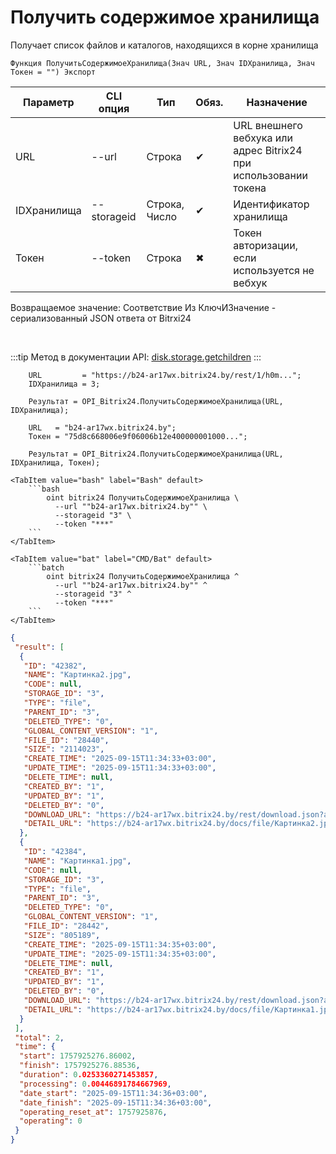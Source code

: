 ﻿---
sidebar_position: 5
description: Получить содержимое хранилища и другие функции для работы с Bitrix24 в Открытом пакете интеграций - бесплатной open-source библиотеке интеграций для 1С:Предприятие 8, OneScript и CLI
keywords: [1C, 1С, 1С:Предприятие, 1С:Предприятие 8.3, API, Интеграция, Сервисы, Обмен, OneScript, CLI, Bitrix24]
---


# Получить содержимое хранилища
 Получает список файлов и каталогов, находящихся в корне хранилища



`Функция ПолучитьСодержимоеХранилища(Знач URL, Знач IDХранилища, Знач Токен = "") Экспорт`

  | Параметр | CLI опция | Тип | Обяз. | Назначение |
  |-|-|-|-|-|
  | URL | --url | Строка | &#x2714; | URL внешнего вебхука или адрес Bitrix24 при использовании токена |
  | IDХранилища | --storageid | Строка, Число | &#x2714; | Идентификатор хранилища |
  | Токен | --token | Строка | &#x2716; | Токен авторизации, если используется не вебхук |

  
  Возвращаемое значение:   Соответствие Из КлючИЗначение - сериализованный JSON ответа от Bitrxi24

<br/>

:::tip
Метод в документации API: [disk.storage.getchildren](https://dev.1c-bitrix.ru/rest_help/disk/storage/disk_storage_getchildren.php)
:::
<br/>



```bsl title="Пример использования для 1С:Предприятие/OneScript"
    URL         = "https://b24-ar17wx.bitrix24.by/rest/1/h0m...";
    IDХранилища = 3;

    Результат = OPI_Bitrix24.ПолучитьСодержимоеХранилища(URL, IDХранилища);

    URL   = "b24-ar17wx.bitrix24.by";
    Токен = "75d8c668006e9f06006b12e400000001000...";

    Результат = OPI_Bitrix24.ПолучитьСодержимоеХранилища(URL, IDХранилища, Токен);
```
    

 <Tabs>
  
    <TabItem value="bash" label="Bash" default>
        ```bash
            oint bitrix24 ПолучитьСодержимоеХранилища \
              --url ""b24-ar17wx.bitrix24.by"" \
              --storageid "3" \
              --token "***"
        ```
    </TabItem>
  
    <TabItem value="bat" label="CMD/Bat" default>
        ```batch
            oint bitrix24 ПолучитьСодержимоеХранилища ^
              --url ""b24-ar17wx.bitrix24.by"" ^
              --storageid "3" ^
              --token "***"
        ```
    </TabItem>
</Tabs>


```json title="Результат"
{
 "result": [
  {
   "ID": "42382",
   "NAME": "Картинка2.jpg",
   "CODE": null,
   "STORAGE_ID": "3",
   "TYPE": "file",
   "PARENT_ID": "3",
   "DELETED_TYPE": "0",
   "GLOBAL_CONTENT_VERSION": "1",
   "FILE_ID": "28440",
   "SIZE": "2114023",
   "CREATE_TIME": "2025-09-15T11:34:33+03:00",
   "UPDATE_TIME": "2025-09-15T11:34:33+03:00",
   "DELETE_TIME": null,
   "CREATED_BY": "1",
   "UPDATED_BY": "1",
   "DELETED_BY": "0",
   "DOWNLOAD_URL": "https://b24-ar17wx.bitrix24.by/rest/download.json?auth=2bddc768006e9f06006b12e400000001000007a3a4bd9f046f2c6a74250de05944a6b8&token=disk%7CaWQ9NDIzODImXz1yaDNGSUZaUFlYZmFNVGk1Z2pyU0s0ZnZReWpnZmhpdQ%3D%3D%7CImRvd25sb2FkfGRpc2t8YVdROU5ESXpPREltWHoxeWFETkdTVVphVUZsWVptRk5WR2sxWjJweVUwczBablpSZVdwblptaHBkUT09fDJiZGRjNzY4MDA2ZTlmMDYwMDZiMTJlNDAwMDAwMDAxMDAwMDA3YTNhNGJkOWYwNDZmMmM2YTc0MjUwZGUwNTk0NGE2Yjgi.HgwRn%2BtExq6F4xhxasM%2BdqcDYjCSN6z6ZH8aDpglYSA%3D",
   "DETAIL_URL": "https://b24-ar17wx.bitrix24.by/docs/file/Картинка2.jpg"
  },
  {
   "ID": "42384",
   "NAME": "Картинка1.jpg",
   "CODE": null,
   "STORAGE_ID": "3",
   "TYPE": "file",
   "PARENT_ID": "3",
   "DELETED_TYPE": "0",
   "GLOBAL_CONTENT_VERSION": "1",
   "FILE_ID": "28442",
   "SIZE": "805189",
   "CREATE_TIME": "2025-09-15T11:34:35+03:00",
   "UPDATE_TIME": "2025-09-15T11:34:35+03:00",
   "DELETE_TIME": null,
   "CREATED_BY": "1",
   "UPDATED_BY": "1",
   "DELETED_BY": "0",
   "DOWNLOAD_URL": "https://b24-ar17wx.bitrix24.by/rest/download.json?auth=2bddc768006e9f06006b12e400000001000007a3a4bd9f046f2c6a74250de05944a6b8&token=disk%7CaWQ9NDIzODQmXz03NTFuRm55N3VzbTVDWTd2ZUFwTkx1TDdjRGswaTNMRQ%3D%3D%7CImRvd25sb2FkfGRpc2t8YVdROU5ESXpPRFFtWHowM05URnVSbTU1TjNWemJUVkRXVGQyWlVGd1RreDFURGRqUkdzd2FUTk1SUT09fDJiZGRjNzY4MDA2ZTlmMDYwMDZiMTJlNDAwMDAwMDAxMDAwMDA3YTNhNGJkOWYwNDZmMmM2YTc0MjUwZGUwNTk0NGE2Yjgi.ZLuoIyB59LIMVK57Hs6QC9FwtTWKa83beWEbmlJIIsY%3D",
   "DETAIL_URL": "https://b24-ar17wx.bitrix24.by/docs/file/Картинка1.jpg"
  }
 ],
 "total": 2,
 "time": {
  "start": 1757925276.86002,
  "finish": 1757925276.88536,
  "duration": 0.0253360271453857,
  "processing": 0.00446891784667969,
  "date_start": "2025-09-15T11:34:36+03:00",
  "date_finish": "2025-09-15T11:34:36+03:00",
  "operating_reset_at": 1757925876,
  "operating": 0
 }
}
```
